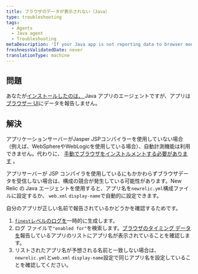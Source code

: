 ```yaml
---
title: ブラウザのデータが表示されない（Java）
type: troubleshooting
tags:
  - Agents
  - Java agent
  - Troubleshooting
metaDescription: 'If your Java app is not reporting data to browser monitoring, follow these troubleshooting steps.'
freshnessValidatedDate: never
translationType: machine
---
```


## 問題

あなたが[インストールしたのは、 <InlinePopover type="browser"/>](/docs/browser/new-relic-browser/installation/install-new-relic-browser-agent)Java アプリのエージェントですが、アプリは[ブラウザー UI](/docs/browser/new-relic-browser/getting-started/browser-overview-page-website-performance-summary)にデータを報告しません。

## 解決

アプリケーションサーバーがJasper JSPコンパイラーを使用していない場合（例えば、WebSphereやWebLogicを使用している場合）、自動計測機能は利用できません。代わりに、 [手動でブラウザをインストルメントする必要があります](/docs/java/page-load-timing-in-java#manual_instrumentation) 。

アプリサーバーが JSP コンパイラを使用しているにもかかわらずブラウザデータを受信しない場合は、構成の競合が発生している可能性があります。New Relic の Java エージェントを使用すると、アプリ名を`newrelic.yml`構成ファイルに設定するか、 `web.xml` `display-name`で自動的に設定できます。

自分のアプリが正しい名前で報告されているかどうかを確認するためです。

1. [`finest`レベルのログを](/docs/agents/java-agent/troubleshooting/generating-logs-troubleshooting)一時的に生成します。
2. ログ ファイルで`"enabled for"`を検索します。[ブラウザのタイミング データを](/docs/agents/java-agent/instrumentation/page-load-timing-java)報告しているアプリのリストにアプリ名が表示されていることを確認します。
3. リストされたアプリ名が予想される名前と一致しない場合は、 `newrelic.yml`と`web.xml` `display-name`設定で同じアプリ名を設定していることを確認してください。
